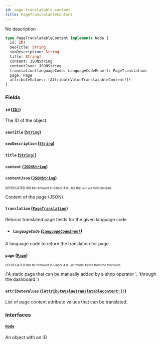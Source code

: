 ```yaml
---
id: page-translatable-content
title: PageTranslatableContent
---
```


No description

```graphql
type PageTranslatableContent implements Node {
  id: ID!
  seoTitle: String
  seoDescription: String
  title: String!
  content: JSONString
  contentJson: JSONString
  translation(languageCode: LanguageCodeEnum!): PageTranslation
  page: Page
  attributeValues: [AttributeValueTranslatableContent!]!
}
```

### Fields

#### `id` ([`ID!`](/developer/api-reference/scalars/id.mdx))

The ID of the object.

#### `seoTitle` ([`String`](/developer/api-reference/scalars/string.mdx))

#### `seoDescription` ([`String`](/developer/api-reference/scalars/string.mdx))

#### `title` ([`String!`](/developer/api-reference/scalars/string.mdx))

#### `content` ([`JSONString`](/developer/api-reference/scalars/json-string.mdx))

#### `contentJson` ([`JSONString`](/developer/api-reference/scalars/json-string.mdx))

<sub><sup><span className="deprecatedTag">DEPRECATED</span> Will be removed in Saleor 4.0. Use the `content` field instead.</sup></sub>

Content of the page (JSON).

#### `translation` ([`PageTranslation`](/developer/api-reference/objects/page-translation.mdx))

Returns translated page fields for the given language code.

- ##### `languageCode` ([`LanguageCodeEnum!`](/developer/api-reference/enums/language-code-enum.mdx))

A language code to return the translation for page.

#### `page` ([`Page`](/developer/api-reference/objects/page.mdx))

<sub><sup><span className="deprecatedTag">DEPRECATED</span> Will be removed in Saleor 4.0. Get model fields from the root level.</sup></sub>

('A static page that can be manually added by a shop operator ', 'through the dashboard.')

#### `attributeValues` ([`[AttributeValueTranslatableContent!]!`](/developer/api-reference/objects/attribute-value-translatable-content.mdx))

List of page content attribute values that can be translated.

### Interfaces

#### [`Node`](/developer/api-reference/interfaces/node.mdx)

An object with an ID
